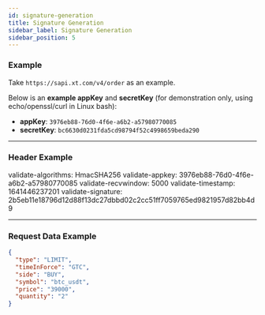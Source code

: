 ```yaml
---
id: signature-generation
title: Signature Generation
sidebar_label: Signature Generation
sidebar_position: 5
---
```


### Example

Take `https://sapi.xt.com/v4/order` as an example.

Below is an **example appKey** and **secretKey** (for demonstration only, using echo/openssl/curl in Linux bash):

- **appKey**: `3976eb88-76d0-4f6e-a6b2-a57980770085`
- **secretKey**: `bc6630d0231fda5cd98794f52c4998659beda290`

---

### Header Example

validate-algorithms: HmacSHA256 validate-appkey: 3976eb88-76d0-4f6e-a6b2-a57980770085 validate-recvwindow: 5000 validate-timestamp: 1641446237201 validate-signature: 2b5eb11e18796d12d88f13dc27dbbd02c2cc51ff7059765ed9821957d82bb4d9

---

### Request Data Example

```json
{
  "type": "LIMIT",
  "timeInForce": "GTC",
  "side": "BUY",
  "symbol": "btc_usdt",
  "price": "39000",
  "quantity": "2"
}
```
